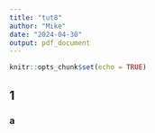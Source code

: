 ```yaml
---
title: "tut8"
author: "Mike"
date: "2024-04-30"
output: pdf_document
---
```


```r
knitr::opts_chunk$set(echo = TRUE)
```

## 1
### a
\begin{align*}
\lambda(x)&= \frac{L(\theta _{0})
}{L(\theta _{1}
)} \\
\end{align*}